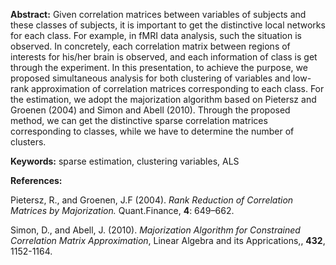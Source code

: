 <span>**Abstract:**</span> Given correlation matrices between variables
of subjects and these classes of subjects, it is important to get the
distinctive local networks for each class. For example, in fMRI data
analysis, such the situation is observed. In concretely, each
correlation matrix between regions of interests for his/her brain is
observed, and each information of class is get through the experiment.
In this presentation, to achieve the purpose, we proposed simultaneous
analysis for both clustering of variables and low-rank approximation of
correlation matrices corresponding to each class. For the estimation, we
adopt the majorization algorithm based on Pietersz and Groenen (2004)
and Simon and Abell (2010). Through the proposed method, we can get the
distinctive sparse correlation matrices corresponding to classes, while
we have to determine the number of clusters.

<span>**Keywords:**</span> sparse estimation, clustering variables, ALS

<span>**References:**</span>

Pietersz, R., and Groenen, J.F (2004). *Rank Reduction of Correlation
Matrices by Majorization.* Quant.Finance, <span>**4**</span>: 649–662.

Simon, D., and Abell, J. (2010). *Majorization Algorithm for Constrained
Correlation Matrix Approximation*, Linear Algebra and its Apprications,,
<span>**432**</span>, 1152-1164.
